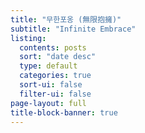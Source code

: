 ```yaml
---
title: "무한포옹 (無限抱擁)"
subtitle: "Infinite Embrace"
listing:
  contents: posts
  sort: "date desc"
  type: default
  categories: true
  sort-ui: false
  filter-ui: false
page-layout: full
title-block-banner: true
---
```



